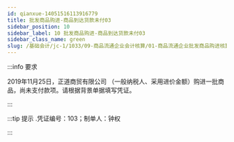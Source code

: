 ---
id: qianxue-14051516113916779
title: 批发商品购进-商品到达货款未付03
sidebar_position: 10
sidebar_label: 10 批发商品购进-商品到达货款未付03
sidebar_class_name: green
slug: /基础会计/jc-1/1033/09-商品流通企业会计核算/01-商品流通企业批发商品购进核算/qianxue-1405151457455681242/qianxue-14051516113916779/批发商品购进-商品到达货款未付03
---

:::info 要求

2019年11月25日，正道商贸有限公司 （一般纳税人、采用进价金额）购进一批商品，尚未支付款项。请根据背景单据填写凭证。

:::

:::tip 提示
  .凭证编号：103；制单人：钟权
:::
